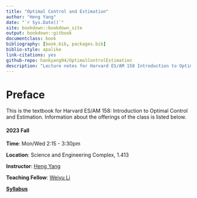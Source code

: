 ```yaml
--- 
title: "Optimal Control and Estimation"
author: "Heng Yang"
date: "`r Sys.Date()`"
site: bookdown::bookdown_site
output: bookdown::gitbook
documentclass: book
bibliography: [book.bib, packages.bib]
biblio-style: apalike
link-citations: yes
github-repo: hankyang94/OptimalControlEstimation
description: "Lecture notes for Harvard ES/AM 158 Introduction to Optimal Control and Estimation."
---
```


# Preface {-}

This is the textbook for Harvard ES/AM 158: Introduction to Optimal Control and Estimation. Information about the offerings of the class is listed below.

#### 2023 Fall {-}

**Time**: Mon/Wed 2:15 - 3:30pm

**Location**: Science and Engineering Complex, 1.413

**Instructor**: [Heng Yang](https://hankyang.seas.harvard.edu/)

**Teaching Fellow**: [Weiyu Li](https://scholar.harvard.edu/weiyuli/home)

[**Syllabus**](https://docs.google.com/document/d/1q8_jB5dLx9jHOBi3DQ48Vv2E243ocGCGm_H0mJuOojM/edit?usp=sharing)

